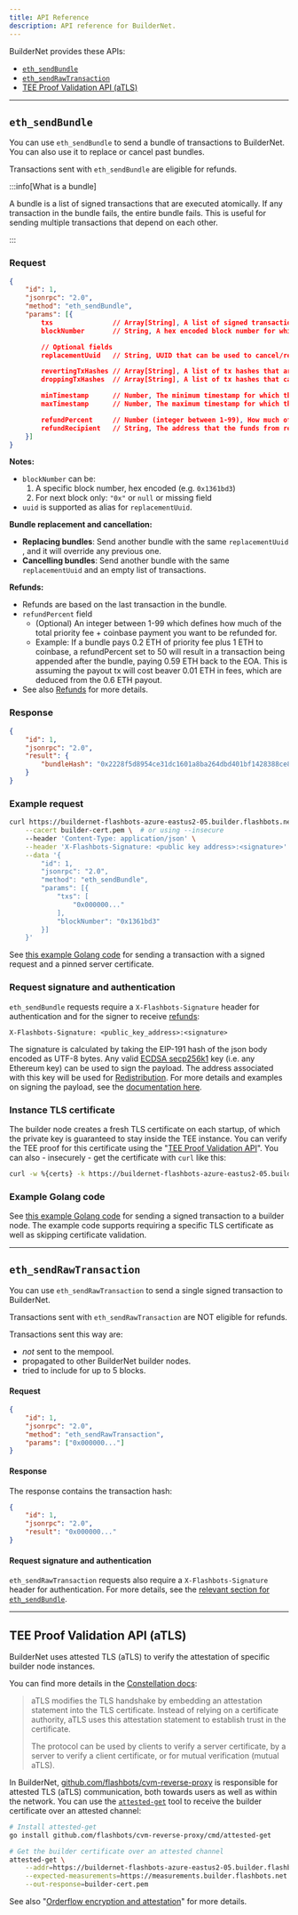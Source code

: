 ```yaml
---
title: API Reference
description: API reference for BuilderNet.
---
```


BuilderNet provides these APIs:

- [`eth_sendBundle`](#eth_sendbundle)
- [`eth_sendRawTransaction`](#eth_sendrawtransaction)
- [TEE Proof Validation API (aTLS)](#tee-proof-validation-api-atls)

---


## `eth_sendBundle`

You can use `eth_sendBundle` to send a bundle of transactions to BuilderNet. You can also use it to replace or cancel past bundles.

Transactions sent with `eth_sendBundle` are eligible for refunds.

:::info[What is a bundle]

A bundle is a list of signed transactions that are executed atomically. If any transaction in the bundle fails, the entire bundle fails.
This is useful for sending multiple transactions that depend on each other.

:::

### Request <!-- omit in toc -->

```json
{
    "id": 1,
    "jsonrpc": "2.0",
    "method": "eth_sendBundle",
    "params": [{
        txs               // Array[String], A list of signed transactions to execute in an atomic bundle.
        blockNumber       // String, A hex encoded block number for which this bundle is valid on.

        // Optional fields
        replacementUuid   // String, UUID that can be used to cancel/replace this bundle.

        revertingTxHashes // Array[String], A list of tx hashes that are allowed to revert.
        droppingTxHashes  // Array[String], A list of tx hashes that can be removed from the bundle if it's deemed useful (but not revert).

        minTimestamp      // Number, The minimum timestamp for which this bundle is valid, in seconds since the unix epoch.
        maxTimestamp      // Number, The maximum timestamp for which this bundle is valid, in seconds since the unix epoch.

        refundPercent     // Number (integer between 1-99), How much of the total priority fee + coinbase payment you want to be refunded for.
        refundRecipient   // String, The address that the funds from refundPercent will be sent to. If not specified, they will be sent to the from address of the first transaction.
    }]
}
```

**Notes:**
- `blockNumber` can be:
  1. A specific block number, hex encoded (e.g. `0x1361bd3`)
  2. For next block only: `"0x"` or `null` or missing field
- `uuid` is supported as alias for `replacementUuid`.

**Bundle replacement and cancellation:**

- **Replacing bundles**: Send another bundle with the same `replacementUuid` , and it will override any previous one.
- **Cancelling bundles**: Send another bundle with the same `replacementUuid` and an empty list of transactions.

**Refunds:**

- Refunds are based on the last transaction in the bundle.
- `refundPercent` field
  - (Optional) An integer between 1-99 which defines how much of the total priority fee + coinbase payment you want to be refunded for.
  - Example: If a bundle pays 0.2 ETH of priority fee plus 1 ETH to coinbase, a refundPercent set to 50 will result in a transaction being appended after the bundle, paying 0.59 ETH back to the EOA. This is assuming the payout tx will cost beaver 0.01 ETH in fees, which are deduced from the 0.6 ETH payout.
- See also [Refunds](./refunds.mdx) for more details.

### Response <!-- omit in toc -->

```json
{
    "id": 1,
    "jsonrpc": "2.0",
    "result": {
        "bundleHash": "0x2228f5d8954ce31dc1601a8ba264dbd401bf1428388ce88238932815c5d6f23f"
    }
}
```

### Example request <!-- omit in toc -->

```bash
curl https://buildernet-flashbots-azure-eastus2-05.builder.flashbots.net \
    --cacert builder-cert.pem \  # or using --insecure
    --header 'Content-Type: application/json' \
    --header 'X-Flashbots-Signature: <public key address>:<signature>' \
    --data '{
        "id": 1,
        "jsonrpc": "2.0",
        "method": "eth_sendBundle",
        "params": [{
            "txs": [
                "0x000000..."
            ],
            "blockNumber": "0x1361bd3"
        }]
    }'
```

See [this example Golang code](https://github.com/flashbots/go-utils/blob/main/examples/send-multioperator-orderflow/main.go) for sending a transaction with a signed request and a pinned server certificate.

### Request signature and authentication <!-- omit in toc -->

`eth_sendBundle` requests require a `X-Flashbots-Signature` header for authentication and for the signer to receive [refunds](refunds):

```
X-Flashbots-Signature: <public_key_address>:<signature>
```

The signature is calculated by taking the EIP-191 hash of the json body encoded as UTF-8 bytes.
Any valid [ECDSA secp256k1](https://en.bitcoin.it/wiki/Secp256k1) key (i.e. any Ethereum key) can be used to sign the payload. The address associated with this key will be used for [Redistribution](refunds).
For more details and examples on signing the payload, see the [documentation here](https://docs.flashbots.net/flashbots-auction/advanced/rpc-endpoint#authentication).

### Instance TLS certificate <!-- omit in toc -->

The builder node creates a fresh TLS certificate on each startup, of which the private key is guaranteed to stay inside the TEE instance. You can verify the TEE proof for this certificate using the "[TEE Proof Validation API](#tee-proof-validation-api-atls)". You can also - insecurely - get the certificate with `curl` like this:

```bash
curl -w %{certs} -k https://buildernet-flashbots-azure-eastus2-05.builder.flashbots.net
```

### Example Golang code <!-- omit in toc -->

See [this example Golang code](https://github.com/flashbots/go-utils/blob/main/examples/send-multioperator-orderflow/main.go) for sending a signed transaction to a builder node.
The example code supports requiring a specific TLS certificate as well as skipping certificate validation.

---

## `eth_sendRawTransaction`

You can use `eth_sendRawTransaction` to send a single signed transaction to BuilderNet.

Transactions sent with `eth_sendRawTransaction` are NOT eligible for refunds.

Transactions sent this way are:
- _not_ sent to the mempool.
- propagated to other BuilderNet builder nodes.
- tried to include for up to 5 blocks.

#### Request <!-- omit in toc -->

```json
{
    "id": 1,
    "jsonrpc": "2.0",
    "method": "eth_sendRawTransaction",
    "params": ["0x000000..."]
}
```

#### Response <!-- omit in toc -->

The response contains the transaction hash:

```json
{
    "id": 1,
    "jsonrpc": "2.0",
    "result": "0x000000..."
}
```

#### Request signature and authentication <!-- omit in toc -->

`eth_sendRawTransaction` requests also require a `X-Flashbots-Signature` header for authentication. For more details, see the [relevant section for `eth_sendBundle`](#request-signature-and-authentication-).

---

## TEE Proof Validation API (aTLS)

BuilderNet uses attested TLS (aTLS) to verify the attestation of specific builder node instances.

You can find more details in the [Constellation docs](https://docs.edgeless.systems/constellation/architecture/attestation#attested-tls-atls):

> aTLS modifies the TLS handshake by embedding an attestation statement into the TLS certificate. Instead of relying on a certificate authority, aTLS uses this attestation statement to establish trust in the certificate.
>
> The protocol can be used by clients to verify a server certificate, by a server to verify a client certificate, or for mutual verification (mutual aTLS).

In BuilderNet, [github.com/flashbots/cvm-reverse-proxy](https://github.com/flashbots/cvm-reverse-proxy) is responsible for attested TLS (aTLS) communication, both towards users as well as within the network.
You can use the [`attested-get`](https://github.com/flashbots/cvm-reverse-proxy/blob/main/cmd/attested-get/main.go) tool to receive the builder certificate over an attested channel:

```bash
# Install attested-get
go install github.com/flashbots/cvm-reverse-proxy/cmd/attested-get

# Get the builder certificate over an attested channel
attested-get \
    --addr=https://buildernet-flashbots-azure-eastus2-05.builder.flashbots.net:7936/cert \
    --expected-measurements=https://measurements.builder.flashbots.net \
    --out-response=builder-cert.pem
```

See also "[Orderflow encryption and attestation](encryption-attestations)" for more details.
